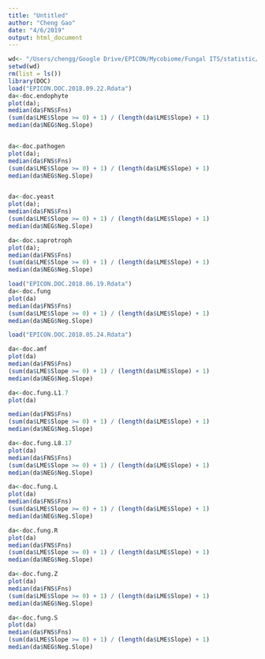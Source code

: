 ```yaml
---
title: "Untitled"
author: "Cheng Gao"
date: "4/6/2019"
output: html_document
---
```


```r
wd<- "/Users/chengg/Google Drive/EPICON/Mycobiome/Fungal ITS/statistic/Total.fungi"
setwd(wd)
rm(list = ls())
library(DOC)
load("EPICON.DOC.2018.09.22.Rdata")
da<-doc.endophyte
plot(da);
median(da$FNS$Fns)
(sum(da$LME$Slope >= 0) + 1) / (length(da$LME$Slope) + 1)
median(da$NEG$Neg.Slope)


da<-doc.pathogen
plot(da);
median(da$FNS$Fns)
(sum(da$LME$Slope >= 0) + 1) / (length(da$LME$Slope) + 1)
median(da$NEG$Neg.Slope)


da<-doc.yeast
plot(da);
median(da$FNS$Fns)
(sum(da$LME$Slope >= 0) + 1) / (length(da$LME$Slope) + 1)
median(da$NEG$Neg.Slope)

da<-doc.saprotroph
plot(da);
median(da$FNS$Fns)
(sum(da$LME$Slope >= 0) + 1) / (length(da$LME$Slope) + 1)
median(da$NEG$Neg.Slope)

load("EPICON.DOC.2018.06.19.Rdata")
da<-doc.fung
plot(da)
median(da$FNS$Fns)
(sum(da$LME$Slope >= 0) + 1) / (length(da$LME$Slope) + 1)
median(da$NEG$Neg.Slope)

load("EPICON.DOC.2018.05.24.Rdata")

da<-doc.amf
plot(da)
median(da$FNS$Fns)
(sum(da$LME$Slope >= 0) + 1) / (length(da$LME$Slope) + 1)
median(da$NEG$Neg.Slope)

da<-doc.fung.L1.7
plot(da)

median(da$FNS$Fns)
(sum(da$LME$Slope >= 0) + 1) / (length(da$LME$Slope) + 1)
median(da$NEG$Neg.Slope)

da<-doc.fung.L8.17
plot(da)
median(da$FNS$Fns)
(sum(da$LME$Slope >= 0) + 1) / (length(da$LME$Slope) + 1)
median(da$NEG$Neg.Slope)

da<-doc.fung.L
plot(da)
median(da$FNS$Fns)
(sum(da$LME$Slope >= 0) + 1) / (length(da$LME$Slope) + 1)
median(da$NEG$Neg.Slope)

da<-doc.fung.R
plot(da)
median(da$FNS$Fns)
(sum(da$LME$Slope >= 0) + 1) / (length(da$LME$Slope) + 1)
median(da$NEG$Neg.Slope)

da<-doc.fung.Z
plot(da)
median(da$FNS$Fns)
(sum(da$LME$Slope >= 0) + 1) / (length(da$LME$Slope) + 1)
median(da$NEG$Neg.Slope)

da<-doc.fung.S
plot(da)
median(da$FNS$Fns)
(sum(da$LME$Slope >= 0) + 1) / (length(da$LME$Slope) + 1)
median(da$NEG$Neg.Slope)
```

